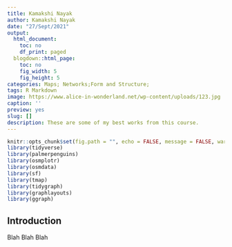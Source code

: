 ```yaml
---
title: Kamakshi Nayak
author: Kamakshi Nayak
date: "27/Sept/2021"
output:
  html_document:
    toc: no
    df_print: paged
  blogdown::html_page:
    toc: no
    fig_width: 5
    fig_height: 5
categories: Maps; Networks;Form and Structure;
tags: R Markdown
image: https://www.alice-in-wonderland.net/wp-content/uploads/123.jpg
caption: ''
preview: yes
slug: []
description: These are some of my best works from this course.
---
```


```r
knitr::opts_chunk$set(fig.path = "", echo = FALSE, message = FALSE, warning = FALSE)
library(tidyverse)
library(palmerpenguins)
library(osmplotr)
library(osmdata)
library(sf)
library(tmap)
library(tidygraph)
library(graphlayouts)
library(ggraph)

```

## Introduction

Blah Blah Blah
